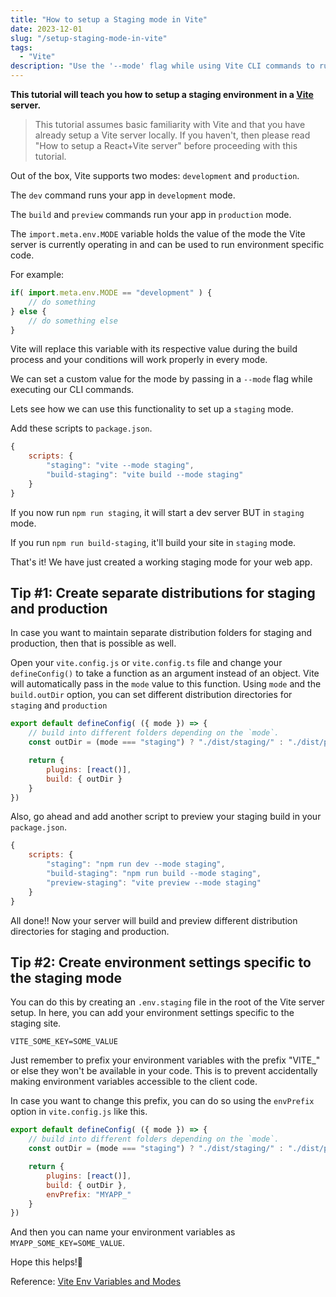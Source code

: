 ```yaml
---
title: "How to setup a Staging mode in Vite"
date: 2023-12-01
slug: "/setup-staging-mode-in-vite"
tags:
  - "Vite"
description: "Use the '--mode' flag while using Vite CLI commands to run the server in 'staging' or any other mode." 
---
```



**This tutorial will teach you how to setup a staging environment in a <a href="https://vitejs.dev/" target="_blank">Vite</a> server.**

>This tutorial assumes basic familiarity with Vite and that you have already setup a Vite server locally. If you haven't, then please read <Link to="/create-new-react-app-2024">"How to setup a React+Vite server"</Link> before proceeding with this tutorial.

Out of the box, Vite supports two modes: `development` and `production`.

The `dev` command runs your app in `development` mode.

The `build` and `preview` commands run your app in `production` mode.

The `import.meta.env.MODE` variable holds the value of the mode the Vite server is currently operating in and can be used to run environment specific code.

For example:

```js
if( import.meta.env.MODE == "development" ) {
    // do something
} else {
    // do something else
}
```

Vite will replace this variable with its respective value during the build process and your conditions will work properly in every mode.

We can set a custom value for the mode by passing in a `--mode` flag while executing our CLI commands.

Lets see how we can use this functionality to set up a `staging` mode.

Add these scripts to `package.json`.

```js title=package.json highlight=3-4
{
    scripts: {
        "staging": "vite --mode staging",
        "build-staging": "vite build --mode staging"
    }
}
```

If you now run `npm run staging`, it will start a dev server BUT in `staging` mode.

If you run `npm run build-staging`, it'll build your site in `staging` mode.

That's it! We have just created a working staging mode for your web app.

## Tip #1: Create separate distributions for staging and production

In case you want to maintain separate distribution folders for staging and production, then that is possible as well.

Open your `vite.config.js` or `vite.config.ts` file and change your `defineConfig()` to take a function as an argument instead of an object. Vite will automatically pass in the `mode` value to this function. Using `mode` and the `build.outDir` option, you can set different distribution directories for `staging` and `production` 

```js title=vite.config.js highlight=1-3,7
export default defineConfig( ({ mode }) => {
    // build into different folders depending on the `mode`.
    const outDir = (mode === "staging") ? "./dist/staging/" : "./dist/production/";

    return {
        plugins: [react()],
        build: { outDir }
    }
})
```

Also, go ahead and add another script to preview your staging build in your `package.json`.

```js title=package.json highlight=5
{
    scripts: {
        "staging": "npm run dev --mode staging",
        "build-staging": "npm run build --mode staging",
        "preview-staging": "vite preview --mode staging"
    }
}
```

All done!! Now your server will build and preview different distribution directories for staging and production.

## Tip #2: Create environment settings specific to the staging mode

You can do this by creating an `.env.staging` file in the root of the Vite server setup. In here, you can add your environment settings specific to the staging site.

```text title=.env.staging
VITE_SOME_KEY=SOME_VALUE
```

Just remember to prefix your environment variables with the prefix "VITE_" or else they won't be available in your code. This is to prevent accidentally making environment variables accessible to the client code.

In case you want to change this prefix, you can do so using the `envPrefix` option in `vite.config.js` like this.

```js title=vite.config.js highlight=8
export default defineConfig( ({ mode }) => {
    // build into different folders depending on the `mode`.
    const outDir = (mode === "staging") ? "./dist/staging/" : "./dist/production/";

    return {
        plugins: [react()],
        build: { outDir },
        envPrefix: "MYAPP_"
    }
})
```

And then you can name your environment variables as `MYAPP_SOME_KEY=SOME_VALUE`.

Hope this helps!🙏

Reference: <a href="https://vitejs.dev/guide/env-and-mode#env-files" target="_blank">Vite Env Variables and Modes</a>